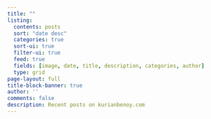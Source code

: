 ```yaml
---
title: ""
listing:
  contents: posts
  sort: "date desc"
  categories: true
  sort-ui: true
  filter-ui: true
  feed: true
  fields: [image, date, title, description, categories, author]
  type: grid
page-layout: full
title-block-banner: true
author: ''
comments: false
description: Recent posts on kurianbenoy.com
---
```


